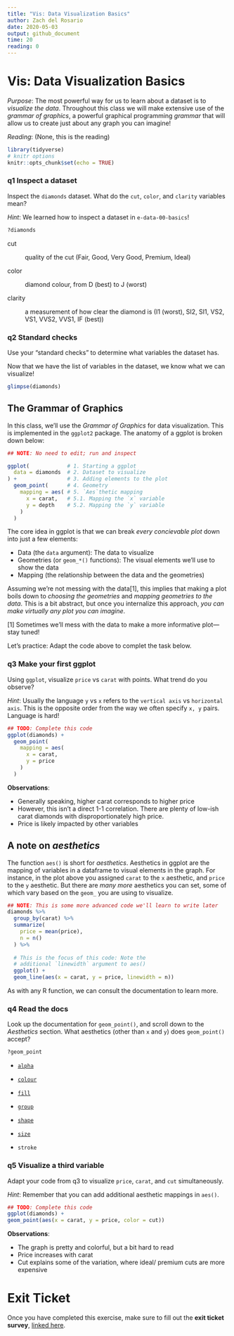 ```yaml
---
title: "Vis: Data Visualization Basics"
author: Zach del Rosario
date: 2020-05-03
output: github_document
time: 20
reading: 0
---
```


# Vis: Data Visualization Basics

*Purpose*: The most powerful way for us to learn about a dataset is to *visualize the data*. Throughout this class we will make extensive use of the *grammar of graphics*, a powerful graphical programming *grammar* that will allow us to create just about any graph you can imagine!

*Reading*: (None, this is the reading)

```r
library(tidyverse)
# knitr options
knitr::opts_chunk$set(echo = TRUE)
```

### **q1** Inspect a dataset

Inspect the `diamonds` dataset. What do the `cut`, `color`, and `clarity` variables mean?

*Hint*: We learned how to inspect a dataset in `e-data-00-basics`!

```r
?diamonds
```

cut

:   quality of the cut (Fair, Good, Very Good, Premium, Ideal)

color

:   diamond colour, from D (best) to J (worst)

clarity

:   a measurement of how clear the diamond is (I1 (worst), SI2, SI1, VS2, VS1, VVS2, VVS1, IF (best))

### **q2** Standard checks

Use your "standard checks" to determine what variables the dataset has.

Now that we have the list of variables in the dataset, we know what we can visualize!

```r
glimpse(diamonds)
```

## The Grammar of Graphics

In this class, we'll use the *Grammar of Graphics* for data visualization. This is implemented in the `ggplot2` package. The anatomy of a ggplot is broken down below:

```r
## NOTE: No need to edit; run and inspect

ggplot(            # 1. Starting a ggplot
  data = diamonds  # 2. Dataset to visualize
) +                # 3. Adding elements to the plot
  geom_point(      # 4. Geometry
    mapping = aes( # 5. `Aes`thetic mapping
      x = carat,   # 5.1. Mapping the `x` variable
      y = depth    # 5.2. Mapping the `y` variable
    )
  )
```

The core idea in ggplot is that we can break *every concievable plot* down into just a few elements:

-   Data (the `data` argument): The data to visualize
-   Geometries (or `geom_*()` functions): The visual elements we'll use to show the data
-   Mapping (the relationship between the data and the geometries)

Assuming we're not messing with the data[1], this implies that making a plot boils down to *choosing the geometries* and *mapping geometries to the data*. This is a bit abstract, but once you internalize this approach, *you can make virtually any plot you can imagine*.

[1] Sometimes we'll mess with the data to make a more informative plot---stay tuned!

Let's practice: Adapt the code above to complet the task below.

### **q3** Make your first ggplot

Using `ggplot`, visualize `price` vs `carat` with points. What trend do you observe?

*Hint*: Usually the language `y` vs `x` refers to the `vertical axis` vs `horizontal axis`. This is the opposite order from the way we often specify `x, y` pairs. Language is hard!

```r
## TODO: Complete this code
ggplot(diamonds) +                
  geom_point(      
    mapping = aes( 
      x = carat,   
      y = price    
    )
  )
```

**Observations**:

-   Generally speaking, higher carat corresponds to higher price
-   However, this isn't a direct 1-1 correlation. There are plenty of low-ish carat diamonds with disproportionately high price.
-   Price is likely impacted by other variables

## A note on *aesthetics*

The function `aes()` is short for *aesthetics*. Aesthetics in ggplot are the mapping of variables in a dataframe to visual elements in the graph. For instance, in the plot above you assigned `carat` to the `x` aesthetic, and `price` to the `y` aesthetic. But there are *many more* aesthetics you can set, some of which vary based on the `geom_` you are using to visualize.

```r
## NOTE: This is some more advanced code we'll learn to write later
diamonds %>% 
  group_by(carat) %>% 
  summarize(
    price = mean(price),
    n = n()
  ) %>% 
  
  # This is the focus of this code: Note the 
  # additional `linewidth` argument to aes()
  ggplot() +
  geom_line(aes(x = carat, y = price, linewidth = n))
```

As with any R function, we can consult the documentation to learn more.

### **q4** Read the docs

Look up the documentation for `geom_point()`, and scroll down to the *Aesthetics* section. What aesthetics (other than `x` and `y`) does `geom_point()` accept?

```r
?geom_point
```

-   [`alpha`](http://127.0.0.1:21167/help/library/ggplot2/help/aes_colour_fill_alpha)

-   [`colour`](http://127.0.0.1:21167/help/library/ggplot2/help/aes_colour_fill_alpha)

-   [`fill`](http://127.0.0.1:21167/help/library/ggplot2/help/aes_colour_fill_alpha)

-   [`group`](http://127.0.0.1:21167/help/library/ggplot2/help/aes_group_order)

-   [`shape`](http://127.0.0.1:21167/help/library/ggplot2/help/aes_linetype_size_shape)

-   [`size`](http://127.0.0.1:21167/help/library/ggplot2/help/aes_linetype_size_shape)

-   `stroke`

### **q5** Visualize a third variable

Adapt your code from q3 to visualize `price`, `carat`, and `cut` simultaneously.

*Hint*: Remember that you can add additional aesthetic mappings in `aes()`.

```r
## TODO: Complete this code
ggplot(diamonds) +
geom_point(aes(x = carat, y = price, color = cut))
```

**Observations**:

-   The graph is pretty and colorful, but a bit hard to read
-   Price increases with carat
-   Cut explains some of the variation, where ideal/ premium cuts are more expensive

<!-- include-exit-ticket -->

# Exit Ticket

<!-- -------------------------------------------------- -->

Once you have completed this exercise, make sure to fill out the **exit ticket survey**, [linked here](https://docs.google.com/forms/d/e/1FAIpQLSeuq2LFIwWcm05e8-JU84A3irdEL7JkXhMq5Xtoalib36LFHw/viewform?usp=pp_url&entry.693978880=e-vis00-basics-assignment.Rmd).

